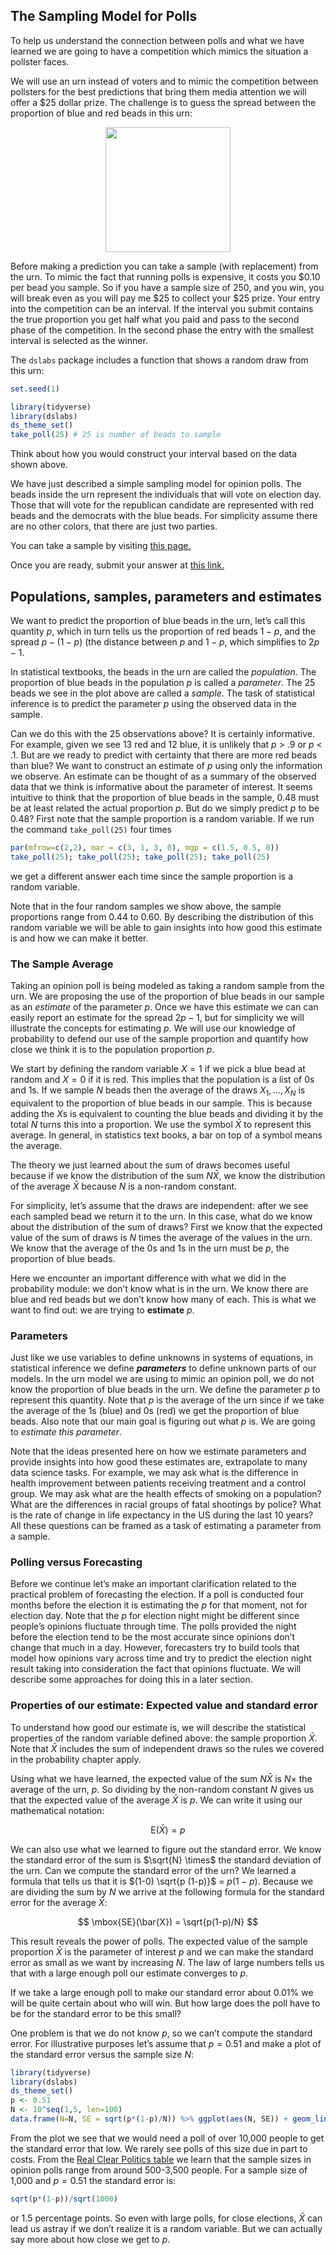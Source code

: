 ## The Sampling Model for Polls

To help us understand the connection between polls and what we have learned we are going to have a competition which mimics the situation a pollster faces. 


We will use an urn instead of voters and to mimic the competition between pollsters for the best predictions that bring them media attention we will offer a \$25 dollar prize. The challenge is to guess the spread between the proportion of blue and red beads in this urn:

 <center><img src="./img/urn.jpg" style="width: 200px;"/></center>

Before making a prediction you can take a sample (with replacement) from the urn. To mimic the fact that running polls is expensive, it costs you \$0.10 per bead you sample. So if you have a sample size of 250, and you win, you will break even as you will pay me \$25 to collect your \$25 prize. Your entry into the competition can be an interval. If the interval you submit contains the true proportion you get half what you paid and pass to the second phase of the competition. In the second phase the entry with the smallest interval is selected as the winner. 

The `dslabs` package includes a function that shows a random draw from this urn:

```r
set.seed(1)
```

```r
library(tidyverse)
library(dslabs)
ds_theme_set()
take_poll(25) # 25 is number of beads to sample
```

Think about how you would construct your interval based on the data shown above. 

We have just described a simple sampling model for opinion polls. The beads inside the urn represent the individuals that will vote on election day. Those that will vote for the republican candidate are represented with red beads and the democrats with the blue beads. For simplicity assume there are no other colors, that there are just two parties. 

You can take a sample by visiting [this page.](https://dgrtwo.shinyapps.io/urn_drawing/)

Once you are ready, submit your answer at [this link.](https://docs.google.com/forms/d/e/1FAIpQLSf4vV37uFlEFfPk_MyqjM4YN_6UtVWNOE8uS5yS-CycItJfUw/viewform?usp=sf_link)


## Populations, samples, parameters and estimates

We want to predict the proportion of blue beads in the urn, let's call this quantity $p$, which in turn tells us the proportion of red beads $1-p$, and the spread $p - (1-p)$ (the distance between $p$ and $1-p$, which simplifies to $2p - 1$. 

In statistical textbooks, the beads in the urn are called the _population_. The proportion of blue beads in the population $p$  is called a _parameter_. The 25 beads we see in the plot above are called a _sample_. The task of statistical inference is to predict the parameter $p$ using the observed data in the sample. 

Can we do this with the 25 observations above? It is certainly informative. For example, given we see 13 red and 12 blue, it is unlikely that $p$ > .9 or $p$ < .1. But are we ready to predict with certainty that there are more red beads than blue? 
We want to construct an estimate of $p$ using only the information we observe. An estimate can be thought of as a summary of the observed data that we think is informative about the parameter of interest. It seems intuitive to think that the proportion of blue beads in the sample, $0.48$ must be at least related the actual proportion $p$. But do we simply predict $p$ to be 0.48? First note that the sample proportion is a random variable. If we run the command `take_poll(25)` four times

```r
par(mfrow=c(2,2), mar = c(3, 1, 3, 0), mgp = c(1.5, 0.5, 0)) 
take_poll(25); take_poll(25); take_poll(25); take_poll(25)
```

we get a different answer each time since the sample proportion is a random variable. 
 
Note that in the four random samples we show above, the sample proportions range from 0.44 to 0.60. By describing the distribution of this random variable we will be able to gain insights into how good this estimate is and how we can make it better.

### The Sample Average

Taking an opinion poll is being modeled as taking a random sample from the urn. We are proposing the use of the proportion of blue beads in our sample as an _estimate_ of the parameter $p$. Once we have this estimate we can can easily report an estimate for the spread $2p-1$, but for simplicity we will illustrate the concepts for estimating $p$. We will use our knowledge of probability to defend our use of the sample proportion and quantify how close we think it is to the population proportion $p$.

We start by defining the random variable $X=1$ if we pick a blue bead at random and $X=0$ if it is red. This implies that the population is a list of 0s and 1s. If we sample $N$ beads then the average of the draws $X_1, \dots, X_N$ is equivalent to the proportion of blue beads in our sample. This is because adding the $X$s is equivalent to counting the blue beads and dividing it by the total $N$ turns this into a proportion. We use the symbol $\bar{X}$ to represent this average. In general, in statistics text books, a bar on top of a symbol means the average.

The theory we just learned about the sum of draws becomes useful because if we know the distribution of the sum $N \bar{X}$, we know the distribution of the average $\bar{X}$ because $N$ is a non-random constant. 

For simplicity, let's assume that the draws are independent: after we see each sampled bead we return it to the urn. In this case, what do we know about the distribution of the sum of draws? First we know that the expected value of the sum of draws is $N$ times the average of the values in the urn. We know that the average of the 0s and 1s in the urn must be $p$, the proportion of blue beads.

Here we encounter an important difference with what we did in the probability module: we don't know what is in the urn. We know there are blue and red beads but we don't know how many of each. This is what we want to find out: we are trying to **estimate** $p$. 

### Parameters

Just like we use variables to define unknowns in systems of equations, in statistical inference we define _**parameters**_ to define unknown parts of our models. In the urn model we are using to mimic an opinion poll, we do not know the proportion of blue beads in the urn. We define the parameter $p$ to represent this quantity. Note that $p$ is the average of the urn since if we take the average of the 1s (blue) and 0s (red) we get the proportion of blue beads. Also note that our main goal is figuring out what $p$ is. We are going to _estimate this parameter_. 

Note that the ideas presented here on how we estimate parameters and provide insights into how good these estimates are, extrapolate to many data science tasks. For example, we may ask what is the difference in health improvement between patients receiving treatment and a control group. We may ask what are the health effects of smoking on a population? What are the differences in racial groups of fatal shootings by police? What is the rate of change in life expectancy in the US during the last 10 years? All these questions can be framed as a task of estimating a parameter from a sample.

### Polling versus Forecasting

Before we continue let's make an important clarification related to the practical problem of forecasting the election. If a poll is conducted four months before the election it is estimating the $p$ for that moment, not for election day. Note that the $p$ for election night might be different since people's opinions fluctuate through time. The polls provided the night before the election tend to be the most accurate since opinions don't change that much in a day. However, forecasters try to build tools that model how opinions vary across time and try to predict the election night result taking into consideration the fact that opinions fluctuate. We will describe some approaches for doing this in a later section. 

### Properties of our estimate: Expected value and standard error 

To understand how good our estimate is, we will describe the statistical properties of the random variable defined above: the sample proportion $\bar{X}$. Note that $\bar{X}$ includes the sum of independent draws so the rules we covered in the probability chapter apply.

Using what we have learned, the expected value of the sum $N\bar{X}$ is $N \times$ the average of the urn, $p$. So dividing by the non-random constant $N$ gives us that the expected value of the average $\bar{X}$ is $p$. We can write it using our mathematical notation:

$$
\mbox{E}(\bar{X}) = p
$$

We can also use what we learned to figure out the standard error. We know the standard error of the sum is $\sqrt{N} \times$ the standard deviation of the urn. Can we compute the standard error of the urn? We learned a formula that tells us that it is $(1-0) \sqrt{p (1-p)}$ = $p(1-p)$. Because we are dividing the sum by $N$ we arrive at the following formula for the standard error for the average $\bar{X}$:

$$
\mbox{SE}(\bar{X}) = \sqrt{p(1-p)/N}
$$

This result reveals the power of polls. The expected value of the sample proportion $\bar{X}$ is the parameter of interest $p$ and we can make the standard error as small as we want by increasing $N$. The law of large numbers tells us that with a large enough poll our estimate converges to $p$.

If we take a large enough poll to make our standard error about 0.01% we will be quite certain about who will win. But how large does the poll have to be for the standard error to be this small? 

One problem is that we do not know $p$, so we can't compute the standard error. For illustrative purposes let's assume that $p=0.51$ and make a  plot of the standard error versus the sample size $N$: 

```r
library(tidyverse)
library(dslabs)
ds_theme_set()
p <- 0.51
N <- 10^seq(1,5, len=100)
data.frame(N=N, SE = sqrt(p*(1-p)/N)) %>% ggplot(aes(N, SE)) + geom_line() + scale_x_continuous(breaks = c(10,100,1000,10000), trans = "log10")
```

From the plot we see that we would need a poll of over 10,000 people to get the standard error that low. We rarely see polls of this size due in part to costs. From the [Real Clear Politics table](http://www.realclearpolitics.com/epolls/2016/president/us/general_election_trump_vs_clinton-5491.html)  we learn that the sample sizes in opinion polls range from around 500-3,500 people. For a sample size of 1,000 and $p=0.51$ the standard error is:

```r
sqrt(p*(1-p))/sqrt(1000)
```

or 1.5 percentage points. So even with large polls, for close elections, $\bar{X}$ can lead us astray if we don't realize it is a random variable. But we can actually say more about how close we get to $p$.

